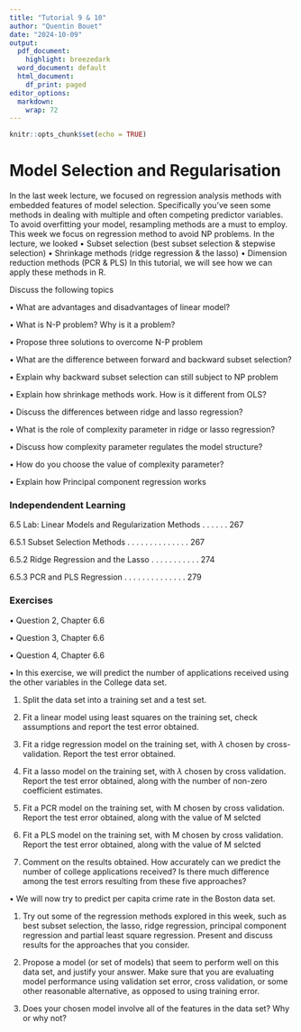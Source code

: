 ```yaml
---
title: "Tutorial 9 & 10"
author: "Quentin Bouet"
date: "2024-10-09"
output:
  pdf_document:
    highlight: breezedark
  word_document: default
  html_document:
    df_print: paged
editor_options:
  markdown:
    wrap: 72
---
```


```r
knitr::opts_chunk$set(echo = TRUE)
```

# Model Selection and Regularisation

In the last week lecture, we focused on regression analysis methods with embedded features of model selection.
Specifically you’ve seen some methods in dealing with multiple and often competing predictor variables. To
avoid overfitting your model, resampling methods are a must to employ. This week we focus on regression
method to avoid NP problems. In the lecture, we looked
• Subset selection (best subset selection & stepwise selection)
• Shrinkage methods (ridge regression & the lasso)
• Dimension reduction methods (PCR & PLS)
In this tutorial, we will see how we can apply these methods in R.

Discuss the following topics

  • What are advantages and disadvantages of linear model?
  
  • What is N-P problem? Why is it a problem?
  
  • Propose three solutions to overcome N-P problem
  
  • What are the difference between forward and backward subset selection?
  
  • Explain why backward subset selection can still subject to NP problem
  
  • Explain how shrinkage methods work. How is it different from OLS?
  
  • Discuss the differences between ridge and lasso regression?
  
  • What is the role of complexity parameter in ridge or lasso regression?
  
  • Discuss how complexity parameter regulates the model structure?
  
  • How do you choose the value of complexity parameter?
  
  • Explain how Principal component regression works

### Independendent Learning

6.5 Lab: Linear Models and Regularization Methods . . . . . . 267

6.5.1 Subset Selection Methods . . . . . . . . . . . . . . 267

6.5.2 Ridge Regression and the Lasso . . . . . . . . . . . 274

6.5.3 PCR and PLS Regression . . . . . . . . . . . . . . 279

### Exercises

• Question 2, Chapter 6.6

• Question 3, Chapter 6.6

• Question 4, Chapter 6.6

• In this exercise, we will predict the number of applications received using the other variables in the
College data set.

1. Split the data set into a training set and a test set.

2. Fit a linear model using least squares on the training set, check assumptions and report the test
error obtained.

3. Fit a ridge regression model on the training set, with $\lambda$ chosen by cross-validation. Report the test
error obtained.

4. Fit a lasso model on the training set, with $\lambda$ chosen by cross validation. Report the test error
obtained, along with the number of non-zero coefficient estimates.

5. Fit a PCR model on the training set, with M chosen by cross validation. Report the test error
obtained, along with the value of M selcted

6. Fit a PLS model on the training set, with M chosen by cross validation. Report the test error
obtained, along with the value of M selcted

7. Comment on the results obtained. How accurately can we predict the number of college applications
received? Is there much difference among the test errors resulting from these five approaches?

• We will now try to predict per capita crime rate in the Boston data set.

1. Try out some of the regression methods explored in this week, such as best subset selection, the
lasso, ridge regression, principal component regression and partial least square regression. Present
and discuss results for the approaches that you consider.

2. Propose a model (or set of models) that seem to perform well on this data set, and justify your
answer. Make sure that you are evaluating model performance using validation set error, cross
validation, or some other reasonable alternative, as opposed to using training error.

3. Does your chosen model involve all of the features in the data set? Why or why not?
